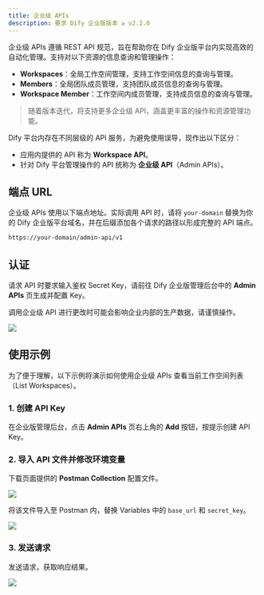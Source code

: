 ```yaml
---
title: 企业级 APIs
description: 要求 Dify 企业版版本 ≥ v2.2.0
---
```


企业级 APIs 遵循 REST API 规范，旨在帮助你在 Dify 企业版平台内实现高效的自动化管理。支持对以下资源的信息查询和管理操作：

- **Workspaces**：全局工作空间管理，支持工作空间信息的查询与管理。
- **Members**：全局团队成员管理，支持团队成员信息的查询与管理。
- **Workspace Member**：工作空间内成员管理，支持成员信息的查询与管理。

> 随着版本迭代，将支持更多企业级 API，涵盖更丰富的操作和资源管理功能。

<Note>
Dify 平台内存在不同层级的 API 服务，为避免使用误导，现作出以下区分：

- 应用内提供的 API 称为 **Workspace API**。
- 针对 Dify 平台管理操作的 API 统称为 **企业级 API**（Admin APIs）。
</Note>

## 端点 URL

企业级 APIs 使用以下端点地址。实际调用 API 时，请将 `your-domain` 替换为你的 Dify 企业版平台域名，并在后缀添加各个请求的路径以形成完整的 API 端点。

```bash
https://your-domain/admin-api/v1
```

## 认证

请求 API 时要求输入鉴权 Secret Key，请前往 Dify 企业版管理后台中的 **Admin APIs** 页生成并配置 Key。

<Warning>
调用企业级 API 进行更改时可能会影响企业内部的生产数据，请谨慎操作。
</Warning>

![](https://assets-docs.dify.ai/2025/02/0431242649acccbcbcf23fa8e4268ce8.png)

## 使用示例

为了便于理解，以下示例将演示如何使用企业级 APIs 查看当前工作空间列表（List Workspaces）。

### 1. 创建 API Key

在企业版管理后台，点击 **Admin APIs** 页右上角的 **Add** 按钮，按提示创建 API Key。

### 2. 导入 API 文件并修改环境变量

下载页面提供的 **Postman Collection** 配置文件。

![](https://assets-docs.dify.ai/2025/02/5aa925f58ec5bb12a2838704f1444525.png)

将该文件导入至 Postman 内，替换 Variables 中的 `base_url` 和 `secret_key`。

![](https://assets-docs.dify.ai/2025/02/786336845c4d67117fdede872eb7883b.png)

### 3. 发送请求

发送请求，获取响应结果。

![](https://assets-docs.dify.ai/2025/02/bd4d300b08ceed74c17c3b428329fa19.png)

